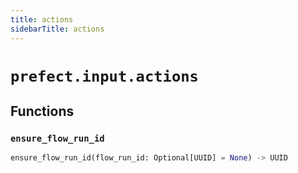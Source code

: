 ```yaml
---
title: actions
sidebarTitle: actions
---
```


# `prefect.input.actions`

## Functions

### `ensure_flow_run_id` <sup><a href="https://github.com/PrefectHQ/prefect/blob/main/src/prefect/input/actions.py#L20" target="_blank"><Icon icon="github" size="14" /></a></sup>

```python
ensure_flow_run_id(flow_run_id: Optional[UUID] = None) -> UUID
```
